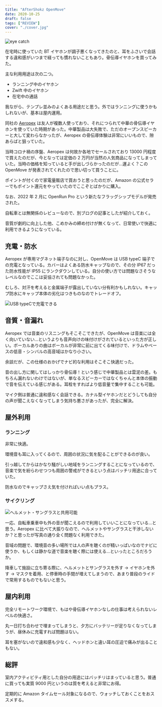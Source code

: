 ```yaml
---
title: "AfterShokz OpenMove"
date: 2020-10-25
draft: false
tags: ["REVIEW"]
cover: "./cover.jpg"
---
```


![eye catch](./cover.jpg)

在宅時に使っていた BT イヤホンが調子悪くなってきたのと、耳をふさいで会話する違和感がいつまで経っても慣れないこともあり。骨伝導イヤホンを買ってみた。

主な利用用途は次の二つ。

- ランニング中のイヤホン
- Zwift 中のイヤホン
- 在宅中の通話

我ながら、テンプレ並みのよくある用途だと思う。外ではランニングに使うかもしれないが、基本は屋内運用。

同社の [Aeropex](https://amzn.to/37BzKGN) は友人が複数人使っており、それにつられて中華の骨伝導イヤホンを使っていた時期があった。中華製品は大失敗で、ただのオープンスピーカーと大して変わらなかったが、Aeropex の骨伝導体験は非常にいいもので、隙あらばと狙っていた。

当時コロナ禍の序盤、Aeropex は何故か各地でセールされており 13000 円程度で買えたのだが、今となっては定価の 2 万円が当然の人気商品になってしまっていた。当時の価格を知っていると手が出しづらかったのだが…運よく？この OpenMove が発表されてくれたので思い切って買うことに。

ポイントが付くので家電量販店で買おうと思ったのだが、Amazon の公式セラーでもポイント還元をやっていたのでここぞとばかりに購入。

<Amzn asin="B08CKGR7NN">

なお、2022 年 2 月に OpenRun Pro という新たなフラッグシップモデルが発売された。

自転車とは無関係のレビューなので、別ブログの記事としたが紹介しておく。

音質が劇的に向上した他、こめかみの締め付けが無くなって、日常使いで快適に利用できるようになっている。

<LinkBox url="https://gensobunya-tech.hatenablog.com/entry/2022/02/18/233605" />

## 充電・防水

Aeropex が専用マグネット端子なのに対し、OpenMove は USB typeC 端子での充電となっている。カバーはよくある防水キャップなので、その分 IP67 だった防水性能が IP55 にランクダウンしている。自分の使い方では問題なさそうなレベルなのでここは妥協されても問題なかった。

むしろ、対汗を考えると金属端子が露出していない分有利かもしれない。キャップ防水にキャップ本体の劣化はつきものなのでトレードオフ。

![USB typeCで充電できる](./usbc.jpg)

## 音質・音漏れ

Aeropex では音楽のリスニングもそこそこできたが、OpenMove は音楽には全く向いていない…というよりも音声向けの味付けがされているといった方が正しい。ボーカルありの曲はボーカルが非常に前に出てくる味付けで、ドラムやベースの低音・シンバルの高音域はかなり小さい。

余談だが、この仕様のおかげでナビ的な利用はそこそこ快適だった。

音の出し方に関してはしっかり骨伝導！という感じで中華製品とは雲泥の差。もちろん漏れないわけではないが、単なるスピーカーではなくちゃんと本体の振動で音を伝えている感じがある。耳栓をすればより低音量で集中することも可能。

マイク側は普通に違和感なく会話できる。カナル型イヤホンだとどうしても自分の声が聞こえなくなってしまう気持ち悪さがあったが、完全に解決。

## 屋外利用

### ランニング

非常に快適。

環境音も耳に入ってくるので、周囲の状況に気を配ることができるのが良い。

引っ越してからはかなり騒がしい地域をランニングすることになっているので、音楽で気を紛らわせつつも周囲の警戒ができるという点はバッチリ用途に合っていた。

防水なのでキャップさえ気を付ければいい点もプラス。

### サイクリング

![ヘルメット・サングラスと共用可能](./fit.jpg)

一応、自転車乗車中も外の音が聞こえるので利用していいことになっている…と思う。Aeropex に比べて大振りなので、ヘルメットやサングラスと干渉しないか？と思ったが写真の通り全く問題なく利用できた。

音域の問題で、環境音の多い場所では人の声を聴くのが精いっぱいなのでナビに使うか、もしくは静かな道で音楽を聴く際には使える…といったところだろうか。

降車して施設に立ち寄る際に、ヘルメットとサングラスを外す → イヤホンを外す → マスクを着用、と停車時の手間が増えてしまうので、あまり普段のライドで常用するものでもないと思う。

## 屋内利用

完全リモートワーク環境で、もはや骨伝導イヤホンなしの仕事は考えられないレベルの快適さ。

丸一日打ち合わせで埋まってしまうと、夕方にバッテリーが足りなくなってしまうが、昼休みに充電すれば問題はない。

耳を塞がないので違和感も少なく、ヘッドホンと違い耳の圧迫で痛みが出ることもない。

## 総評

室内アクティビティ用とした自分の用途にはバッチリはまっていると思う。普通に買っても実質 9000 円というのは質を考えると非常にお得。

定期的に Amazon タイムセール対象になるので、ウォッチしておくことをおススメする。

<Amzn asin="B08CKGR7NN">
